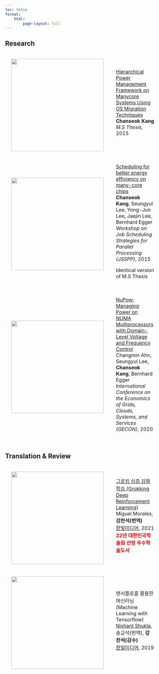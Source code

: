 ```yaml
---
toc: false
format:
    html:
        page-layout: full
---
```


## Research

<table style="width:100%;border:0px;border-spacing:0px;border-collapse:separate;margin-right:auto;margin-left:auto;">
<tbody>
    <tr>
        <td style="padding:20px;width:25%;vertical-align:middle">
            <img src='../image/os_migration.png' width="300">
        </td>
        <td style="padding:20px;width:75%;vertical-align:middle">
            <a href="https://s-space.snu.ac.kr/bitstream/10371/123113/1/000000024733.pdf">
                Hierarchical Power Management Framework on Manycore Systems Using OS Migration Techniques
            </a>
            <br>
            <strong>Chanseok Kang</strong>
            <br>
            <em>M.S Thesis</em>, 2015
            <br>
            <p></p>
        </td>
    </tr>
    <tr>
        <td style="padding:20px;width:25%;vertical-align:middle">
            <img src='../image/scc.jpg' width="300" height="300">
        </td>
        <td style="padding:20px;width:75%;vertical-align:middle">
            <a href="https://link.springer.com/chapter/10.1007/978-3-319-61756-5_3">
                Scheduling for better energy efficiency on many-core chips
            </a>
            <br>
            <strong>Chanseok Kang</strong>,
            <a>Seungyul Lee</a>,
            <a>Yong-Jun Lee</a>,
            <a>Jaejin Lee</a>,
            <a>Bernhard Egger</a>
            <br>
            <em>Workshop on Job Scheduling Strategies for Parallel Processing (JSSPP)</em>, 2015
            <br>
            <p></p>
            <p>
                Identical version of M.S Thesis
            </p>
        </td>
    </tr>
    <tr>
        <td style="padding:20px;width:25%;vertical-align:middle">
            <img src='../image/NuPow.png' width="300">
        </td>
        <td style="padding:20px;width:75%;vertical-align:middle">
            <a href="http://www.gecon-conference.org/articlesgecon2020/no12_paper29.pdf">
                NuPow: Managing Power on NUMA Multiprocessors with Domain-Level Voltage and Frequency Control
            </a>
            <br>
            <a>Changmin Ahn</a>,
            <a>Seungyul Lee</a>,
            <strong>Chanseok Kang</strong>,
            <a>Bernhard Egger</a>
            <br>
            <em>International Conference on the Economics of Grids, Clouds, Systems, and Services (GECON)</em>, 2020
            <br>
            <p></p>
        </td>
    </tr>

</tbody>
</table>

## Translation & Review

<table style="width:100%;border:0px;border-spacing:0px;border-collapse:separate;margin-right:auto;margin-left:auto;">
<tbody>
    <tr>
        <td style="padding:20px;width:25%;vertical-align:middle">
            <img src='../image/GDRL-bookcover.png' width="300" height="300">
        </td>
        <td style="padding:20px;width:75%;vertical-align:middle">
            <a href="GDRL/index.qmd">
                그로킹 심층 강화학습 (Grokking Deep Reinforcement Learning)
            </a>
            <br>
            <a>Miguel Morales</a>,
            <strong>강찬석(번역)</strong>
            <br>
            <a href="https://hanbit.co.kr/store/books/look.php?p_code=B8984169041">한빛미디어</a>, 2021 
            <br>
            <font color="red"><strong>22년 대한민국학술원 선정 우수학술도서</strong></font>
            <br>
            <p></p>
        </td>
    </tr>
    <tr>
        <td style="padding:20px;width:25%;vertical-align:middle">
            <img src='../image/mlwt-bookcover.jpg' width="300" height="300">
        </td>
        <td style="padding:20px;width:75%;vertical-align:middle">
            <a>
                텐서플로를 활용한 머신러닝 (Machine Learning with Tensorflow)
            </a>
            <br>
            <a href="https://shukla.io/">Nishant Shukla</a>,
            <a>송교석(번역)</a>,
            <strong>강찬석(감수)</strong>
            <br>
            <a href="https://hanbit.co.kr/store/books/look.php?p_code=B8108682495">한빛미디어</a>, 2019
            <br>
            <p></p>
        </td>
    </tr>

</tbody>
</table>
